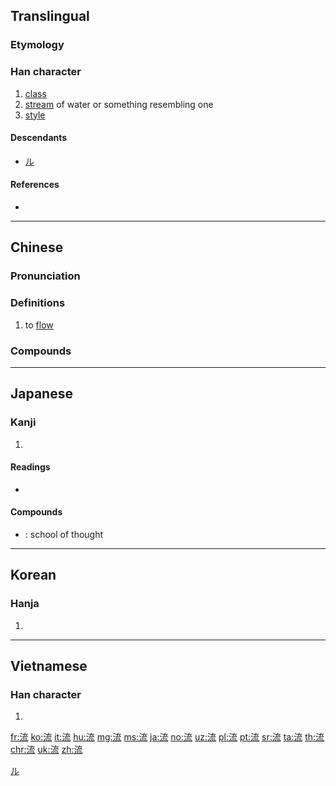 ==Translingual==

===Etymology===
{{Han compound|水|alt1=氵|㐬|ls=psc|c1=s|c2=p}}

===Han character===
{{Han char|rn=85|rad=水|as=07|sn=9|four=34113|canj=EYIU|ids=⿰氵㐬}}

# [[class]]
# [[stream]] of water or something resembling one
# [[style]]

====Descendants====
* [[ル]]

====References====
* {{Han ref|kx=0623.040|dkj=17572|dj=1019.070|hdz=31631.120|uh=6D41|ud=27969|bh=AC79|bd=44153}}

[[Category:Han characters from which katakana were derived|ル]]

----

==Chinese==
{{zh-forms}}

===Pronunciation===
{{zh-pron
|m=liú|ma=y
|c=lau4
|h=pfs=liù
|md=
|mn=lâu/liû
|w=
|mc=y
|oc=y
|cat=
}}

===Definitions===
{{zh-hanzi}}

# to [[flow]]

===Compounds===
{{attention|zh|needs conversion to traditional}}
{{der3
|{{l|cmn|流弊}}
|{{l|cmn|流播}}
|{{l|cmn|流布}}
|{{l|cmn|流产}}
|{{l|cmn|流畅}}
|{{l|cmn|流程}}
|{{l|cmn|流程图}}
|{{l|cmn|流传}}
|{{l|cmn|流窜}}
|{{l|cmn|流弹}}
|{{l|cmn|流荡}}
|{{l|cmn|流动}}
|{{l|cmn|流动资产}}
|{{l|cmn|流动资金}}
|{{l|cmn|流毒}}
|{{l|cmn|流芳|tr=liúfāng}}
|{{l|cmn|流放}}
|{{l|cmn|流感}}
|{{l|cmn|流光}}
|{{l|cmn|流汗}}
|{{l|cmn|流滑}}
|{{l|cmn|流火}}
|{{l|cmn|流金烁石}}
|{{l|cmn|流寇|tr=liúkòu}}
|{{l|cmn|流览}}
|{{l|cmn|流浪}}
|{{l|cmn|流泪}}
|{{l|cmn|流离}}
|{{l|cmn|流离失所}}
|{{l|cmn|流离流气}}, {{l|cmn|流离流气的}}
|{{l|cmn|流利|tr=liúlì}}
|{{l|cmn|流连}}
|{{l|cmn|流量}}
|{{l|cmn|流露|tr=liúlù}}
|{{l|cmn|流落}}
|{{l|cmn|流氓|tr=liúmáng}}
|{{l|cmn|流氓无产者}}
|{{l|cmn|流民}}
|{{l|cmn|流脑}}
|{{l|cmn|流年}}
|{{l|cmn|流派}}
|{{l|cmn|流盼}}
|{{l|cmn|流配}}
|{{l|cmn|流气}}
|{{l|cmn|流洒}}
|{{l|cmn|流散}}
|{{l|cmn|流沙}}
|{{l|cmn|流失}}
|{{l|cmn|流失生}}
|{{l|cmn|流食}}
|{{l|cmn|流矢}}
|{{l|cmn|流势}}
|{{l|cmn|流逝}}
|{{l|cmn|流水}}
|{{l|cmn|流水不腐，户枢不蠹}}
|{{l|cmn|流水席}}
|{{l|cmn|流水线}}
|{{l|cmn|流水账}}
|{{l|cmn|流水作业}}
|{{l|cmn|流送}}
|{{l|cmn|流苏}}
|{{l|cmn|流俗}}
|{{l|cmn|流速}}
|{{l|cmn|流淌}}
|{{l|cmn|流体}}
|{{l|cmn|流体力学}}
|{{l|cmn|流通|tr=liútōng}}
|{{l|cmn|流通体制}}
|{{l|cmn|流亡}}
|{{l|cmn|流网}}
|{{l|cmn|流线型}}
|{{l|cmn|流向}}
|{{l|cmn|流泻}}
|{{l|cmn|流星|tr=liúxīng}}
|{{l|cmn|流星赶月}}
|{{l|cmn|流星雨}}
|{{l|cmn|流刑}}
|{{l|cmn|流行|tr=liúxíng}}
|{{l|cmn|流行病|tr=liúxíngbìng}}
|{{l|cmn|流行歌曲}}
|{{l|cmn|流行色}}
|{{l|cmn|流行性感冒|tr=liúxíngxìnggǎnmào}}
|{{l|cmn|流行性脑脊髓膜炎}}
|{{l|cmn|流行性腮腺炎}}
|{{l|cmn|流行性乙型脑炎}}
|{{l|cmn|流血|tr=liúxuè, liúxiě}}
|{{l|cmn|流言|tr=liúyán}}
|{{l|cmn|流言飞语}}
|{{l|cmn|流溢}}
|{{l|cmn|流螢}}, {{l|cmn|流萤|tr=liúyíng}}
|{{l|cmn|流于}}
|{{l|cmn|流域}}
|{{l|cmn|流贼}}
|{{l|cmn|流质}}
|{{l|cmn|流注}}
|{{l|cmn|流转}}
|{{l|cmn|河流|tr=héliú}}
}}

----

==Japanese==

===Kanji===
{{ja-kanji|grade=3|rs=水07}}

# {{defn|lang=ja|sort=水07}}

====Readings====
* {{ja-readings|goon=[[る]] (ru)|kanon=[[りゅう]] (ryū)|kun=[[ながれる]] (nagareru), [[ながす]] (nagasu), [[ながれ]] (nagare)}}

====Compounds====
* {{ja-r|流派|りゅうは}}: school of thought

----

==Korean==

===Hanja===
{{ko-hanja|hangeul=[[류]]>[[유]]|eumhun=|rv=ryu>yu|mr=ryu>yu|y=lyu>yu}}

# {{defn|lang=ko|sort=水07}}

----

==Vietnamese==

===Han character===
{{vi-hantu|[[lưu]]|rs=水07}}

# {{defn|lang=vi|sort=水07}}

[[fr:流]]
[[ko:流]]
[[it:流]]
[[hu:流]]
[[mg:流]]
[[ms:流]]
[[ja:流]]
[[no:流]]
[[uz:流]]
[[pl:流]]
[[pt:流]]
[[sr:流]]
[[ta:流]]
[[th:流]]
[[chr:流]]
[[uk:流]]
[[zh:流]]